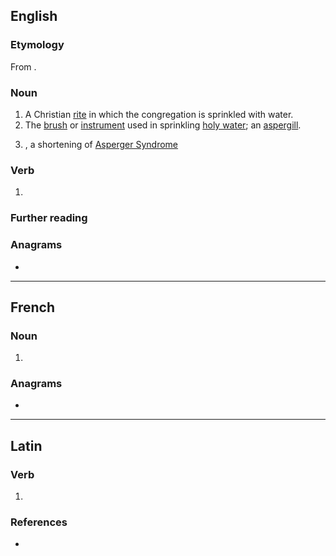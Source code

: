{{also|asparges|aspergés}}

==English==

===Etymology===
From {{etyl|la|en}} {{m|la|aspergō||to sprinkle}}.

===Noun===
{{en-noun|-}}

# A Christian [[rite]] in which the congregation is sprinkled with water.
# The [[brush]] or [[instrument]] used in sprinkling [[holy water]]; an [[aspergill]].
# {{misspelling of|Asperger's|lang=en}}, a shortening of [[w:Asperger Syndrome|Asperger Syndrome]]

===Verb===
{{head|en|verb form}}

# {{en-third-person singular of|asperge}}

===Further reading===
{{pedia}}

===Anagrams===
* {{l|en|presages}}

----

==French==

===Noun===
{{head|fr|noun plural form|g=f}}

# {{plural of|asperge|lang=fr}}

===Anagrams===
* {{l|fr|présages}}

----

==Latin==

===Verb===
{{la-verb-form|aspergēs}}

# {{inflection of|aspergō||2|s|futr|actv|indc|lang=la}}

===References===
* {{R:du Cange}}